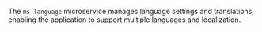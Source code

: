 
<Meta title="Micro Services/Services/MSLanguage" />

<Title>ms-language</Title>

The `ms-language` microservice manages language settings and translations, enabling the application to support multiple languages and localization.